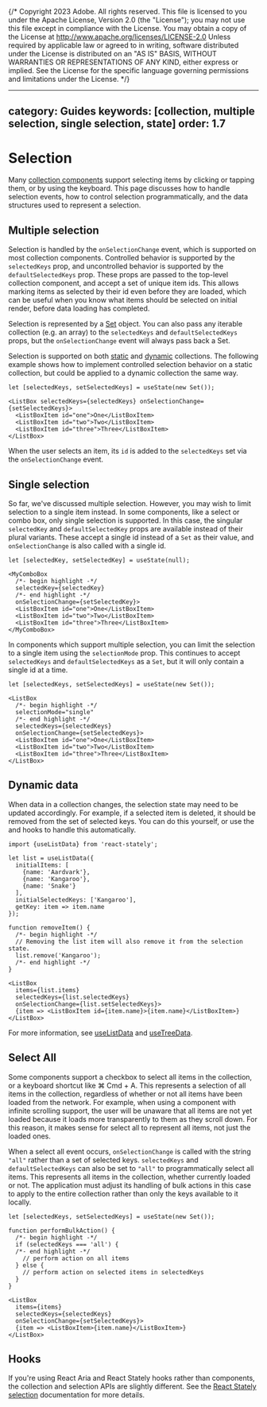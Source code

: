 {/* Copyright 2023 Adobe. All rights reserved.
This file is licensed to you under the Apache License, Version 2.0 (the "License");
you may not use this file except in compliance with the License. You may obtain a copy
of the License at http://www.apache.org/licenses/LICENSE-2.0
Unless required by applicable law or agreed to in writing, software distributed under
the License is distributed on an "AS IS" BASIS, WITHOUT WARRANTIES OR REPRESENTATIONS
OF ANY KIND, either express or implied. See the License for the specific language
governing permissions and limitations under the License. */}



---
category: Guides
keywords: [collection, multiple selection, single selection, state]
order: 1.7
---

# Selection

Many [collection components](collections.html) support selecting items by clicking or tapping them, or by using the keyboard.
This page discusses how to handle selection events, how to control selection programmatically, and the
data structures used to represent a selection.

## Multiple selection

Selection is handled by the `onSelectionChange` event, which is supported on most collection components. Controlled
behavior is supported by the `selectedKeys` prop, and uncontrolled behavior is supported by the `defaultSelectedKeys`
prop. These props are passed to the top-level collection component, and accept a set of unique item ids.
This allows marking items as selected by their id even before they are loaded, which can be useful when you know
what items should be selected on initial render, before data loading has completed.

Selection is represented by a [Set](https://developer.mozilla.org/en-US/docs/Web/JavaScript/Reference/Global_Objects/Set)
object. You can also pass any iterable collection (e.g. an array) to the `selectedKeys` and `defaultSelectedKeys` props,
but the `onSelectionChange` event will always pass back a Set.

Selection is supported on both [static](collections.html#static-collections) and [dynamic](collections.html#dynamic-collections)
collections. The following example shows how to implement controlled selection
behavior on a static collection, but could be applied to a dynamic collection the same way.

```tsx
let [selectedKeys, setSelectedKeys] = useState(new Set());

<ListBox selectedKeys={selectedKeys} onSelectionChange={setSelectedKeys}>
  <ListBoxItem id="one">One</ListBoxItem>
  <ListBoxItem id="two">Two</ListBoxItem>
  <ListBoxItem id="three">Three</ListBoxItem>
</ListBox>
```

When the user selects an item, its `id` is added to the `selectedKeys` set via the `onSelectionChange` event.

## Single selection

So far, we've discussed multiple selection. However, you may wish to limit selection to a single item instead.
In some components, like a select or combo box, only single selection is supported. In this case, the singular
`selectedKey` and `defaultSelectedKey` props are available instead of their plural variants. These accept a
single id instead of a `Set` as their value, and `onSelectionChange` is also called with a single id.

```tsx
let [selectedKey, setSelectedKey] = useState(null);

<MyComboBox
  /*- begin highlight -*/
  selectedKey={selectedKey}
  /*- end highlight -*/
  onSelectionChange={setSelectedKey}>
  <ListBoxItem id="one">One</ListBoxItem>
  <ListBoxItem id="two">Two</ListBoxItem>
  <ListBoxItem id="three">Three</ListBoxItem>
</MyComboBox>
```

In components which support multiple selection, you can limit the selection to a single item using the
`selectionMode` prop. This continues to accept `selectedKeys` and `defaultSelectedKeys` as a `Set`, but it will
only contain a single id at a time.

```tsx
let [selectedKeys, setSelectedKeys] = useState(new Set());

<ListBox
  /*- begin highlight -*/
  selectionMode="single"
  /*- end highlight -*/
  selectedKeys={selectedKeys}
  onSelectionChange={setSelectedKeys}>
  <ListBoxItem id="one">One</ListBoxItem>
  <ListBoxItem id="two">Two</ListBoxItem>
  <ListBoxItem id="three">Three</ListBoxItem>
</ListBox>
```

## Dynamic data

When data in a collection changes, the selection state may need to be updated accordingly. For example, if a selected item is
deleted, it should be removed from the set of selected keys. You can do this yourself, or use the <TypeLink links={dataDocs.links} type={dataDocs.exports.useListData} />
and <TypeLink links={dataDocs.links} type={dataDocs.exports.useTreeData} /> hooks to handle this automatically.

```tsx
import {useListData} from 'react-stately';

let list = useListData({
  initialItems: [
    {name: 'Aardvark'},
    {name: 'Kangaroo'},
    {name: 'Snake'}
  ],
  initialSelectedKeys: ['Kangaroo'],
  getKey: item => item.name
});

function removeItem() {
  /*- begin highlight -*/
  // Removing the list item will also remove it from the selection state.
  list.remove('Kangaroo');
  /*- end highlight -*/
}

<ListBox
  items={list.items}
  selectedKeys={list.selectedKeys}
  onSelectionChange={list.setSelectedKeys}>
  {item => <ListBoxItem id={item.name}>{item.name}</ListBoxItem>}
</ListBox>
```

For more information, see [useListData](../react-stately/useListData.html) and [useTreeData](../react-stately/useTreeData.html).

## Select All

Some components support a checkbox to select all items in the collection, or a keyboard shortcut like <Keyboard>⌘ Cmd</Keyboard> + <Keyboard>A</Keyboard>.
This represents a selection of all items in the collection, regardless of whether or not all items have been loaded from the network.
For example, when using a component with infinite scrolling support, the user will be unaware that all items are not yet loaded because
it loads more transparently to them as they scroll down. For this reason, it makes sense for select all to represent all items, not just
the loaded ones.

When a select all event occurs, `onSelectionChange` is called with the string `"all"` rather than a set of selected keys. `selectedKeys`
and `defaultSelectedKeys` can also be set to `"all"` to programmatically select all items. This represents all items in the collection,
whether currently loaded or not. The application must adjust its handling of bulk actions in this case to apply to the entire collection
rather than only the keys available to it locally.

```tsx
let [selectedKeys, setSelectedKeys] = useState(new Set());

function performBulkAction() {
  /*- begin highlight -*/
  if (selectedKeys === 'all') {
  /*- end highlight -*/
    // perform action on all items
  } else {
    // perform action on selected items in selectedKeys
  }
}

<ListBox
  items={items}
  selectedKeys={selectedKeys}
  onSelectionChange={setSelectedKeys}>
  {item => <ListBoxItem>{item.name}</ListBoxItem>}
</ListBox>
```

## Hooks

If you're using React Aria and React Stately hooks rather than components, the collection and selection APIs are slightly different.
See the [React Stately selection](../react-stately/selection.html) documentation for more details.

